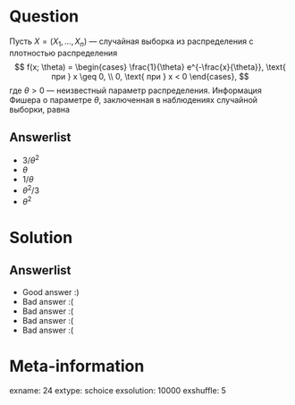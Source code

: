 Question
========
Пусть $X = (X_1, \, \ldots, \, X_n)$ — случайная выборка из распределения с плотностью распределения
$$
f(x; \theta) =
\begin{cases}
\frac{1}{\theta} e^{-\frac{x}{\theta}}, \text{ при } x \geq 0, \\
0, \text{ при } x < 0
\end{cases},
$$
где $\theta > 0$ — неизвестный параметр распределения. Информация Фишера о параметре $\theta$, заключенная в \textsc{трёх} наблюдениях случайной выборки, равна


Answerlist
----------
*  $3 / \theta^2$
*  $\theta$
*  $1 / \theta$
*  $\theta^2 / 3$
*  $\theta^2$

Solution
========

Answerlist
----------
*  Good answer :)
*  Bad answer :(
*  Bad answer :(
*  Bad answer :(
*  Bad answer :(

Meta-information
================
exname: 24
extype: schoice
exsolution: 10000
exshuffle: 5
